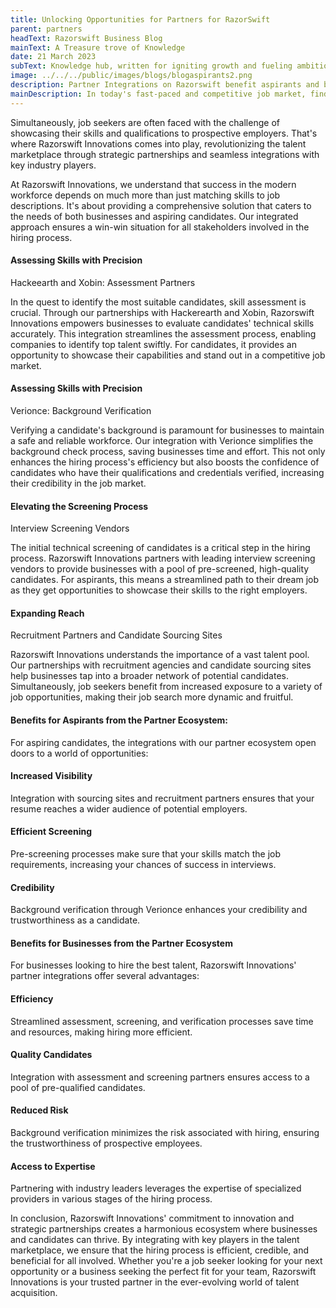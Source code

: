 ```yaml
---
title: Unlocking Opportunities for Partners for RazorSwift
parent: partners
headText: Razorswift Business Blog
mainText: A Treasure trove of Knowledge
date: 21 March 2023
subText: Knowledge hub, written for igniting growth and fueling ambitions
image: ../../../public/images/blogs/blogaspirants2.png
description: Partner Integrations on Razorswift benefit aspirants and business’ and create a robust talent Marketplace.
mainDescription: In today's fast-paced and competitive job market, finding the right talent can be a daunting task for businesses.
---
```


Simultaneously, job seekers are often faced with the challenge of showcasing their skills and qualifications to prospective employers. That's where Razorswift Innovations comes into play, revolutionizing the talent marketplace through strategic partnerships and seamless integrations with key industry players.

At Razorswift Innovations, we understand that success in the modern workforce depends on much more than just matching skills to job descriptions. It's about providing a comprehensive solution that caters to the needs of both businesses and aspiring candidates. Our integrated approach ensures a win-win situation for all stakeholders involved in the hiring process.

#### Assessing Skills with Precision

Hackeearth and Xobin: Assessment Partners

In the quest to identify the most suitable candidates, skill assessment is crucial. Through our partnerships with Hackerearth and Xobin, Razorswift Innovations empowers businesses to evaluate candidates' technical skills accurately. This integration streamlines the assessment process, enabling companies to identify top talent swiftly. For candidates, it provides an opportunity to showcase their capabilities and stand out in a competitive job market.

#### Assessing Skills with Precision

Verionce: Background Verification

Verifying a candidate's background is paramount for businesses to maintain a safe and reliable workforce. Our integration with Verionce simplifies the background check process, saving businesses time and effort. This not only enhances the hiring process's efficiency but also boosts the confidence of candidates who have their qualifications and credentials verified, increasing their credibility in the job market.

#### Elevating the Screening Process

Interview Screening Vendors

The initial technical screening of candidates is a critical step in the hiring process. Razorswift Innovations partners with leading interview screening vendors to provide businesses with a pool of pre-screened, high-quality candidates. For aspirants, this means a streamlined path to their dream job as they get opportunities to showcase their skills to the right employers.

#### Expanding Reach

Recruitment Partners and Candidate Sourcing Sites

Razorswift Innovations understands the importance of a vast talent pool. Our partnerships with recruitment agencies and candidate sourcing sites help businesses tap into a broader network of potential candidates. Simultaneously, job seekers benefit from increased exposure to a variety of job opportunities, making their job search more dynamic and fruitful.

#### Benefits for Aspirants from the Partner Ecosystem:

For aspiring candidates, the integrations with our partner ecosystem open doors to a world of opportunities:

#### Increased Visibility

Integration with sourcing sites and recruitment partners ensures that your resume reaches a wider audience of potential employers.

#### Efficient Screening

Pre-screening processes make sure that your skills match the job requirements, increasing your chances of success in interviews.

#### Credibility

Background verification through Verionce enhances your credibility and trustworthiness as a candidate.

#### Benefits for Businesses from the Partner Ecosystem

For businesses looking to hire the best talent, Razorswift Innovations' partner integrations offer several advantages:

#### Efficiency

Streamlined assessment, screening, and verification processes save time and resources, making hiring more efficient.

#### Quality Candidates

Integration with assessment and screening partners ensures access to a pool of pre-qualified candidates.

#### Reduced Risk

Background verification minimizes the risk associated with hiring, ensuring the trustworthiness of prospective employees.

#### Access to Expertise

Partnering with industry leaders leverages the expertise of specialized providers in various stages of the hiring process.

In conclusion, Razorswift Innovations' commitment to innovation and strategic partnerships creates a harmonious ecosystem where businesses and candidates can thrive. By integrating with key players in the talent marketplace, we ensure that the hiring process is efficient, credible, and beneficial for all involved. Whether you're a job seeker looking for your next opportunity or a business seeking the perfect fit for your team, Razorswift Innovations is your trusted partner in the ever-evolving world of talent acquisition.

